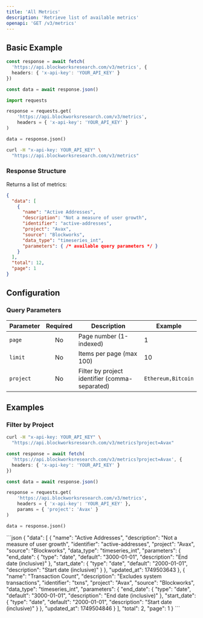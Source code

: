 ```yaml
---
title: 'All Metrics'
description: 'Retrieve list of available metrics'
openapi: 'GET /v3/metrics'
---
```



<Endpoint method="GET" path="/v3/metrics" size="xl" />

## Basic Example

<CodeGroup>

```typescript TypeScript
const response = await fetch(
  'https://api.blockworksresearch.com/v3/metrics', {
  headers: { 'x-api-key': 'YOUR_API_KEY' }
})

const data = await response.json()
```

```python Python
import requests

response = requests.get(
    'https://api.blockworksresearch.com/v3/metrics',
    headers = { 'x-api-key': 'YOUR_API_KEY' }
)

data = response.json()
```

```bash cURL
curl -H "x-api-key: YOUR_API_KEY" \
  "https://api.blockworksresearch.com/v3/metrics"
```


</CodeGroup>

### Response Structure

Returns a list of metrics:

```json
{
  "data": [
    {
      "name": "Active Addresses",
      "description": "Not a measure of user growth",
      "identifier": "active-addresses",
      "project": "Avax",
      "source": "Blockworks",
      "data_type": "timeseries_int",
      "parameters": { /* available query parameters */ }
    }
  ],
  "total": 12,
  "page": 1
}
```

## Configuration

### Query Parameters

| Parameter | Required | Description | Example |
| --- | :-: | --- | --- |
| `page` | No | Page number (1-indexed) | 1 |
| `limit` | No | Items per page (max 100) | 10 |
| `project` | No | Filter by project identifier (comma-separated) | `Ethereum,Bitcoin` |

## Examples

### Filter by Project

<CodeGroup>

```bash cURL
curl -H "x-api-key: YOUR_API_KEY" \
  "https://api.blockworksresearch.com/v3/metrics?project=Avax"
```

```typescript TypeScript
const response = await fetch(
  'https://api.blockworksresearch.com/v3/metrics?project=Avax', {
  headers: { 'x-api-key': 'YOUR_API_KEY' }
})

const data = await response.json()
```

```python Python
response = requests.get(
    'https://api.blockworksresearch.com/v3/metrics',
    headers = { 'x-api-key': 'YOUR_API_KEY' },
    params = { 'project': 'Avax' }
)

data = response.json()
```

</CodeGroup>

<Accordion title="Response">
```json
{
  "data": [
    {
      "name": "Active Addresses",
      "description": "Not a measure of user growth",
      "identifier": "active-addresses",
      "project": "Avax",
      "source": "Blockworks",
      "data_type": "timeseries_int",
      "parameters": {
        "end_date": {
          "type": "date",
          "default": "3000-01-01",
          "description": "End date (inclusive)"
        },
        "start_date": {
          "type": "date",
          "default": "2000-01-01",
          "description": "Start date (inclusive)"
        }
      },
      "updated_at": 1749503643
    },
    {
      "name": "Transaction Count",
      "description": "Excludes system transactions",
      "identifier": "txns",
      "project": "Avax",
      "source": "Blockworks",
      "data_type": "timeseries_int",
      "parameters": {
        "end_date": {
          "type": "date",
          "default": "3000-01-01",
          "description": "End date (inclusive)"
        },
        "start_date": {
          "type": "date",
          "default": "2000-01-01",
          "description": "Start date (inclusive)"
        }
      },
      "updated_at": 1749504846
    }
  ],
  "total": 2,
  "page": 1
}
```
</Accordion>
